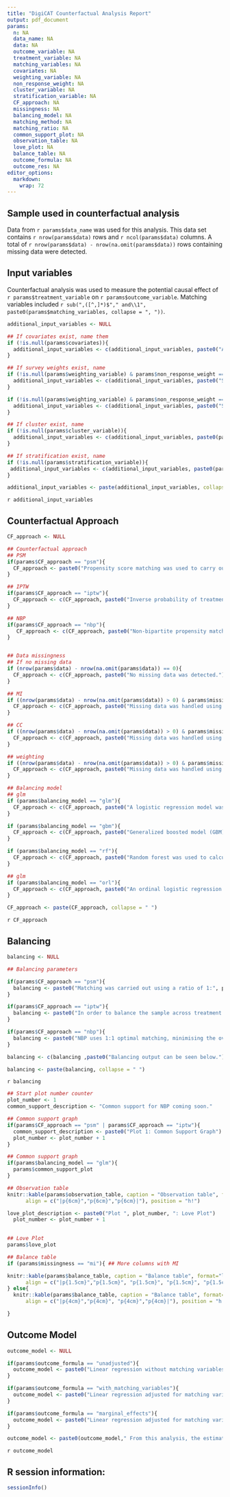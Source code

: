 ```yaml
---
title: "DigiCAT Counterfactual Analysis Report"
output: pdf_document
params:
  n: NA
  data_name: NA
  data: NA
  outcome_variable: NA
  treatment_variable: NA
  matching_variables: NA
  covariates: NA
  weighting_variable: NA
  non_response_weight: NA
  cluster_variable: NA
  stratification_variable: NA
  CF_approach: NA
  missingness: NA
  balancing_model: NA
  matching_method: NA
  matching_ratio: NA
  common_support_plot: NA
  observation_table: NA
  love_plot: NA
  balance_table: NA
  outcome_formula: NA
  outcome_res: NA
editor_options: 
  markdown: 
    wrap: 72
---
```


## Sample used in counterfactual analysis

Data from `r params$data_name` was used for this analysis. This data set
contains `r nrow(params$data)` rows and `r ncol(params$data)` columns. A
total of `r nrow(params$data) - nrow(na.omit(params$data))` rows
containing missing data were detected.

## Input variables

Counterfactual analysis was used to measure the potential causal effect
of `r params$treatment_variable` on `r params$outcome_variable`.
Matching variables included
`r sub(",([^,]*)$"," and\\1", paste0(params$matching_variables, collapse = ", "))`.

```r

additional_input_variables <- NULL

## If covariates exist, name them
if (!is.null(params$covariates)){
  additional_input_variables <- c(additional_input_variables, paste0("Additional covariates included ", sub(",([^,]*)$"," and\\1", paste0(params$covariates, collapse = ", "))))
}

## If survey weights exist, name
if (!is.null(params$weighting_variable) & params$non_response_weight == FALSE){
  additional_input_variables <- c(additional_input_variables, paste0("Survey weights were indicated in ", params$weighting_variable, "."))
}

if (!is.null(params$weighting_variable) & params$non_response_weight == TRUE){
  additional_input_variables <- c(additional_input_variables, paste0("Survey weights were indicated in ", params$weighting_variable, ". These weights compensated for non-response."))
}

## If cluster exist, name
if (!is.null(params$cluster_variable)){
  additional_input_variables <- c(additional_input_variables, paste0(params$cluster_variable, " indicated clusters within the sample."))
}

## If stratification exist, name
if (!is.null(params$stratification_variable)){
 additional_input_variables <- c(additional_input_variables, paste0(params$stratification_variable, " was used to stratify the sample."))
}

additional_input_variables <- paste(additional_input_variables, collapse = " ")
```
`r additional_input_variables`

## Counterfactual Approach
```r

CF_approach <- NULL

## Counterfactual approach
## PSM
if(params$CF_approach == "psm"){
  CF_approach <- paste0("Propensity score matching was used to carry out counterfactual analysis.")
}

## IPTW
if(params$CF_approach == "iptw"){
  CF_approach <- c(CF_approach, paste0("Inverse probability of treatment weighting (IPTW) was used to carry out counterfactual analysis."))
}

## NBP
if(params$CF_approach == "nbp"){
   CF_approach <- c(CF_approach, paste0("Non-bipartite propensity matching (NBP) was used to carry out counterfactual analysis."))
}


## Data missingness
## If no missing data
if (nrow(params$data) - nrow(na.omit(params$data)) == 0){
  CF_approach <- c(CF_approach, paste0("No missing data was detected."))
}

## MI
if ((nrow(params$data) - nrow(na.omit(params$data)) > 0) & params$missingness == "mi"){
  CF_approach <- c(CF_approach, paste0("Missing data was handled using multiple imputation (m = 5)."))
}

## CC
if ((nrow(params$data) - nrow(na.omit(params$data)) > 0) & params$missingness == "complete"){
  CF_approach <- c(CF_approach, paste0("Missing data was handled using complete case analysis (CCA)."))
}

## weighting
if ((nrow(params$data) - nrow(na.omit(params$data)) > 0) & params$missingness == "weighting"){
  CF_approach <- c(CF_approach, paste0("Missing data was handled using non-response weighting."))
}

## Balancing model
## glm
if (params$balancing_model == "glm"){
  CF_approach <- c(CF_approach, paste0("A logistic regression model was used to calculate propensity scores in the sample."))
}

if (params$balancing_model == "gbm"){
  CF_approach <- c(CF_approach, paste0("Generalized boosted model (GBM) was used to calculate propensity scores in the sample."))
}

if (params$balancing_model == "rf"){
  CF_approach <- c(CF_approach, paste0("Random forest was used to calculate propensity scores in the sample."))
}

## glm
if (params$balancing_model == "orl"){
  CF_approach <- c(CF_approach, paste0("An ordinal logistic regression was used to calculate propensity scores in the sample."))
}

CF_approach <- paste(CF_approach, collapse = " ")
```
`r CF_approach`

## Balancing
```r
balancing <- NULL

## Balancing parameters

if(params$CF_approach == "psm"){
  balancing <- paste0("Matching was carried out using a ratio of 1:", params$matching_ratio, " and a matching method of '", params$matching_method,"'. ")
}

if(params$CF_approach == "iptw"){
  balancing <- paste0("In order to balance the sample across treatment groups, the propensity scores estimates are transformed to provide weights to be used in the outcome model.")
}

if(params$CF_approach == "nbp"){
  balancing <- paste0("NBP uses 1:1 optimal matching, minimising the overall propensity score differences between matched cases. The algorithm in DigiCAT also disallows matches of pairs that are too dis-similar to help ensure that there is good balance between the groups after matching.")
}

balancing <- c(balancing ,paste0("Balancing output can be seen below."))

balancing <- paste(balancing, collapse = " ")
```

`r balancing`

\newpage

```r

## Start plot number counter
plot_number <- 1
common_support_description <- "Common support for NBP coming soon."

## Common support graph
if(params$CF_approach == "psm" | params$CF_approach == "iptw"){
  common_support_description <- paste0("Plot 1: Common Support Graph")
  plot_number <- plot_number + 1
}

```

\begin{gather*}
`r common_support_description`
\end{gather*} 


```r

## Common support graph
if(params$balancing_model == "glm"){
  params$common_support_plot
}

```

\newpage

```r

## Observation table
knitr::kable(params$observation_table, caption = "Observation table", format="latex", 
      align = c("|p{6cm}","p{6cm}","p{6cm}|"), position = "h!")
```

\newpage

```r

love_plot_description <- paste0("Plot ", plot_number, ": Love Plot")
  plot_number <- plot_number + 1
  

```

\begin{gather*}
`r love_plot_description`
\end{gather*} 

```r

## Love Plot
params$love_plot

```

\newpage

```r

## Balance table
if (params$missingness == "mi"){ ## More columns with MI

knitr::kable(params$balance_table, caption = "Balance table", format="latex", 
      align = c("|p{1.5cm}","p{1.5cm}", "p{1.5cm}", "p{1.5cm}", "p{1.5cm}", "p{1.5cm}","p{1.5cm}|"), position = "h!")
} else{
  knitr::kable(params$balance_table, caption = "Balance table", format="latex", 
      align = c("|p{4cm}","p{4cm}", "p{4cm}","p{4cm}|"), position = "h!")

}

```

\newpage

## Outcome Model
```r
outcome_model <- NULL

if(params$outcome_formula == "unadjusted"){
  outcome_model <- paste0("Linear regression without matching variables as covariates was used as the outcome model in this analysis.")
}

if(params$outcome_formula == "with_matching_variables"){
  outcome_model <- paste0("Linear regression adjusted for matching variables as covariates was used as the outcome model in this analysis.")
}

if(params$outcome_formula == "marginal_effects"){
  outcome_model <- paste0("Linear regression adjusted for matching variables as covariates and their interactions with the treatment variable was used as the outcome model of this analysis.")
}

outcome_model <- paste0(outcome_model," From this analysis, the estimated effect of ", params$treatment_variable, " on ", params$outcome_variable, " is ", round(params$outcome_res[1,"Coefficient Estimate"], 4), "(p-value = ", round(params$outcome_res[1,"P-value"], 4), ", standard error = ", round(params$outcome_res[1,"Standard Error"], 4), ", 95% confidence interval:", round(params$outcome_res[1,"Lower CI (2.5%)"], 4), " to ", round(params$outcome_res[1,"Upper CI (97.5%)"], 4),  ")" )

```

`r outcome_model`

\newpage

## R session information:

```r
sessionInfo()
```

